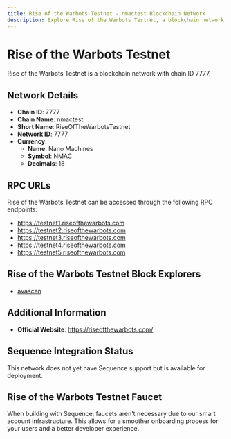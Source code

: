 ```yaml
--- 
title: Rise of the Warbots Testnet - nmactest Blockchain Network
description: Explore Rise of the Warbots Testnet, a blockchain network with chain ID 7777. Learn about its native currency, Nano Machines, and how to interact with the network.
---
```


# Rise of the Warbots Testnet

Rise of the Warbots Testnet is a blockchain network with chain ID 7777.

## Network Details

- **Chain ID**: 7777
- **Chain Name**: nmactest
- **Short Name**: RiseOfTheWarbotsTestnet
- **Network ID**: 7777
- **Currency**: 
  - **Name**: Nano Machines
  - **Symbol**: NMAC
  - **Decimals**: 18

## RPC URLs

Rise of the Warbots Testnet can be accessed through the following RPC endpoints:

- https://testnet1.riseofthewarbots.com
- https://testnet2.riseofthewarbots.com
- https://testnet3.riseofthewarbots.com
- https://testnet4.riseofthewarbots.com
- https://testnet5.riseofthewarbots.com

## Rise of the Warbots Testnet Block Explorers

- [avascan](https://testnet.avascan.info/blockchain/2mZ9doojfwHzXN3VXDQELKnKyZYxv7833U8Yq5eTfFx3hxJtiy)

## Additional Information

- **Official Website**: https://riseofthewarbots.com/

## Sequence Integration Status

This network does not yet have Sequence support but is available for deployment.

## Rise of the Warbots Testnet Faucet

When building with Sequence, faucets aren't necessary due to our smart account infrastructure. This allows for a smoother onboarding process for your users and a better developer experience.
